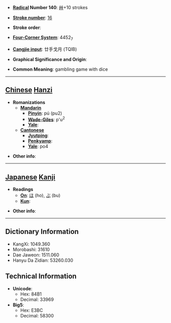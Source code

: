 * '''[[Wiktionary:Chinese radical index| Radical]] Number 140''': [[Wiktionary:Chinese radical index 艸|艸]]+10 strokes

* '''[[Wiktionary:Chinese total strokes index|Stroke number]]''': [[Wiktionary:Chinese total strokes index 16|16]]

* '''Stroke order''': 

* '''[[Wiktionary:Chinese four corner index|Four-Corner System]]''': 4452<sub>7</sub>

* '''[[Wiktionary:Chinese Cangjie index|Cangjie input]]''': 廿手戈月 (TQIB)

* '''Graphical Significance and Origin''': 

* '''Common Meaning''': gambling game with dice

----

== [[Chinese]] [[Hanzi]] ==

* '''Romanizations'''
** '''[[Mandarin]]'''
*** '''[[Pinyin]]''': pú (pu2)
*** '''[[Wade-Giles]]''': p'u<sup>2</sup>
*** '''[[Yale]]''': 
** '''[[Cantonese]]'''
*** '''[[Jyutping]]''':
*** '''[[Penkyamp]]''': 
*** '''[[Yale]]''': po4

* '''Other info''': 

----

== [[Japanese]] [[Kanji]] ==

* '''Readings'''
** '''[[On]]''': [[ほ]] (ho), [[ぶ]] (bu)
** '''[[Kun]]''': 

* '''Other info''':  

----

== Dictionary Information ==

* KangXi: 1049.360
* Morobashi: 31610
* Dae Jaweon: 1511.060
* Hanyu Da Zidian: 53260.030

== Technical Information ==

* '''Unicode''':
** Hex: 84B1
** Decimal: 33969
* '''Big5''':
** Hex: E3BC
** Decimal: 58300